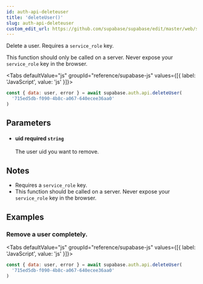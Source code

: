 ```yaml
---
id: auth-api-deleteuser
title: 'deleteUser()'
slug: auth-api-deleteuser
custom_edit_url: https://github.com/supabase/supabase/edit/master/web/spec/supabase.yml
---
```



Delete a user. Requires a `service_role` key.

This function should only be called on a server. Never expose your `service_role` key in the browser.

<Tabs
  defaultValue="js"
  groupId="reference/supabase-js"
  values={[{ label: 'JavaScript', value: 'js' }]}>

<TabItem value="js">

```js
const { data: user, error } = await supabase.auth.api.deleteUser(
  '715ed5db-f090-4b8c-a067-640ecee36aa0'
)
```

</TabItem>

</Tabs>

## Parameters

<ul className="method-list-group">
  
<li className="method-list-item">
  <h4 className="method-list-item-label">
    <span className="method-list-item-label-name">
      uid
    </span>
    <span className="method-list-item-label-badge required">
      required
    </span>
    <span className="method-list-item-validation">
      <code>string</code>
    </span>
  </h4>
  <div class="method-list-item-description">

The user uid you want to remove.

  </div>
  
</li>

</ul>

## Notes

- Requires a `service_role` key.
- This function should be called on a server. Never expose your `service_role` key in the browser.

## Examples

### Remove a user completely.

<Tabs
  defaultValue="js"
  groupId="reference/supabase-js"
  values={[{ label: 'JavaScript', value: 'js' }]}>

<TabItem value="js">

```js
const { data: user, error } = await supabase.auth.api.deleteUser(
  '715ed5db-f090-4b8c-a067-640ecee36aa0'
)
```

</TabItem>

</Tabs>
